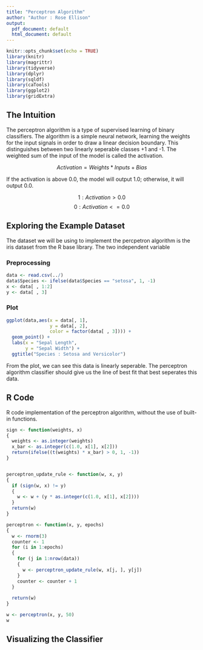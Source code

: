 ```yaml
---
title: "Perceptron Algorithm"
author: "Author : Rose Ellison"
output:
  pdf_document: default
  html_document: default
---
```


```r
knitr::opts_chunk$set(echo = TRUE)
library(knitr)
library(magrittr)
library(tidyverse)
library(dplyr)
library(sqldf)
library(caTools)
library(ggplot2)
library(gridExtra)
```

## The Intuition
The perceptron algorithm is a type of supervised learning of binary classifiers. The algorithm is a simple neural network, learning the weights for the input signals in order to draw a linear decision boundary. This distinguishes between two linearly seperable classes +1 and -1. The weighted sum of the input of the model is called the activation.

$$ Activation = Weights * Inputs + Bias $$

If the activation is above 0.0, the model will output 1.0; otherwise, it will output 0.0.

$$ 1: Activation > 0.0 $$
$$ 0: Activation <= 0.0 $$

## Exploring the Example Dataset
The dataset we will be using to implement the percpetron algorithm is the iris dataset from the R base library. The two independent variable

### Preprocessing
```r
data <- read.csv(../)
data$Species <- ifelse(data$Species == "setosa", 1, -1)
x <- data[ , 1:2]
y <- data[ , 3]
```


### Plot
```r
ggplot(data,aes(x = data[, 1], 
                y = data[, 2], 
                color = factor(data[ , 3]))) + 
  geom_point() +
  labs(x = "Sepal Length", 
       y = "Sepal Width") + 
  ggtitle("Species : Setosa and Versicolor")


```
From the plot, we can see this data is linearly seperable. The perceptron algorithm classifier should give us the line of best fit that best seperates this data.


## R Code

R code implementation of the perceptron algorithm, without the use of built-in functions.


```r
sign <- function(weights, x)
{
  weights <- as.integer(weights)
  x_bar <- as.integer(c(1.0, x[1], x[2]))
  return(ifelse((t(weights) * x_bar) > 0, 1, -1))
}


perceptron_update_rule <- function(w, x, y)
{
  if (sign(w, x) != y)
  {
    w <- w + (y * as.integer(c(1.0, x[1], x[2])))
  }
  return(w)
}

perceptron <- function(x, y, epochs)
{
  w <- rnorm(3)
  counter <- 1
  for (i in 1:epochs)
  {
    for (j in 1:nrow(data))
    {
      w <- perceptron_update_rule(w, x[j, ], y[j])
    }
    counter <- counter + 1
  }
  
  return(w)
}

w <- perceptron(x, y, 50)
w

```



## Visualizing the Classifier

```r


```
